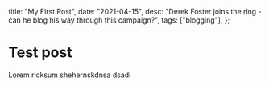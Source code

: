 
  title: "My First Post",
  date: "2021-04-15",
  desc:
    "Derek Foster joins the ring - can he blog his way through this campaign?",
  tags: ["blogging"],
};


# Test post

Lorem ricksum shehernskdnsa dsadi
